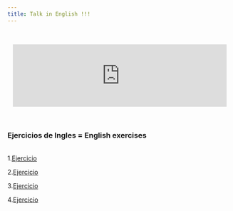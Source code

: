 ```yaml
---
title: Talk in English !!!  
---
```

<br>

<center><iframe src="https://giphy.com/embed/26xBy4BctR4mvUkbm" width="480" height="140" frameBorder="0" class="giphy-embed" allowFullScreen></iframe></center>

<br>

### Ejercicios de Ingles  = English exercises  

<br>
1.[Ejercicio](https://mega.nz/#!ZRsmmIDY!Nv_oaJkyBakyv9Q-gQSEUc6gDm2uoEx2ahQdnnn1m3w)
  
2.[Ejercicio](https://mega.nz/#!lNl0wACD!PVjByc6v1MfbYGur4WkxGRv0QBNDk1W4VNRbxcg0PlA)
  
3.[Ejercicio](https://mega.nz/#!UF9wGA5L!xDl5GiqzZThF7tmH9YGClXYv5-LMrQvh2W-ASaK5hNE)
  
4.[Ejercicio](https://mega.nz/#!4d0EkA5B!aQIClQ3YkKwvXkWGoVeMGghWmZKPGpQv4T3N4zwpuho)
